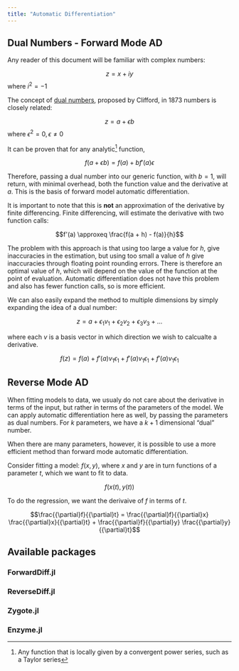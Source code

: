 ```yaml
---
title: "Automatic Differentiation"
---
```


## Dual Numbers - Forward Mode AD
Any reader of this document will be familiar with complex numbers:

$$z = x + iy$$
where $i^2 = -1$

The concept of [dual numbers](https://en.wikipedia.org/wiki/Dual_number), proposed by Clifford, in 1873 numbers is closely related:

$$z = a + {\epsilon}b$$
where ${\epsilon}^2 = 0, \epsilon \ne 0$

It can be proven that for any analytic^[Any function that is locally given by a convergent power series, such as a Taylor series] function, 

$$f(a + {\epsilon}b) = f(a) + bf'(a){\epsilon}$$

Therefore, passing a dual number into our generic function, with $b = 1$, will return, with minimal overhead, both the function value and the derivative at $a$. This is the basis of forward model automatic differentiation. 

It is important to note that this is **not** an approximation of the derivative by finite differencing. Finite differencing, will estimate the derivative with two function calls:

$$f'(a) \approxeq \frac{f(a + h) - f(a)}{h}$$

The problem with this approach is that using too large a value for $h$, give inaccuracies in the estimation, but using too small a value of $h$ give inaccuracies through floating point rounding errors. There is therefore an optimal value of $h$, which will depend on the value of the function at the point of evaluation. Automatic differentiation does not have this problem and also has fewer function calls, so is more efficient.

We can also easily expand the method to multiple dimensions by simply expanding the idea of a dual number:

$$z = a + {\epsilon}_1v_1 + {\epsilon}_2v_2 + {\epsilon}_3v_3 + ...$$

where each $v$ is a basis vector in which direction we wish to calcualte a derivative.

$$f(z) = f(a) + f'(a)v_1{\epsilon}_1+ f'(a)v_1{\epsilon}_1+ f'(a)v_1{\epsilon}_1$$


## Reverse Mode AD
When fitting models to data, we usualy do not care about the derivative in terms of the input, but rather in terms of the parameters of the model. We can apply automatic differentiation here as well, by passing the parameters as dual numbers. For $k$ parameters, we have a $k+1$ dimensional "dual" number.

When there are many parameters, however, it is possible to use a more efficient method than forward mode automatic differentiation.

Consider fitting a model: $f(x, y)$, where $x$ and $y$ are in turn functions of a parameter $t$, which we want to fit to data.

$$f(x(t), y(t))$$

To do the regression, we want the derivaive of $f$ in terms of $t$.

$$\frac{{\partial}f}{{\partial}t} = \frac{{\partial}f}{{\partial}x} \frac{{\partial}x}{{\partial}t} + \frac{{\partial}f}{{\partial}y} \frac{{\partial}y}{{\partial}t}$$


## Available packages

### ForwardDiff.jl

### ReverseDiff.jl

### Zygote.jl

### Enzyme.jl 



